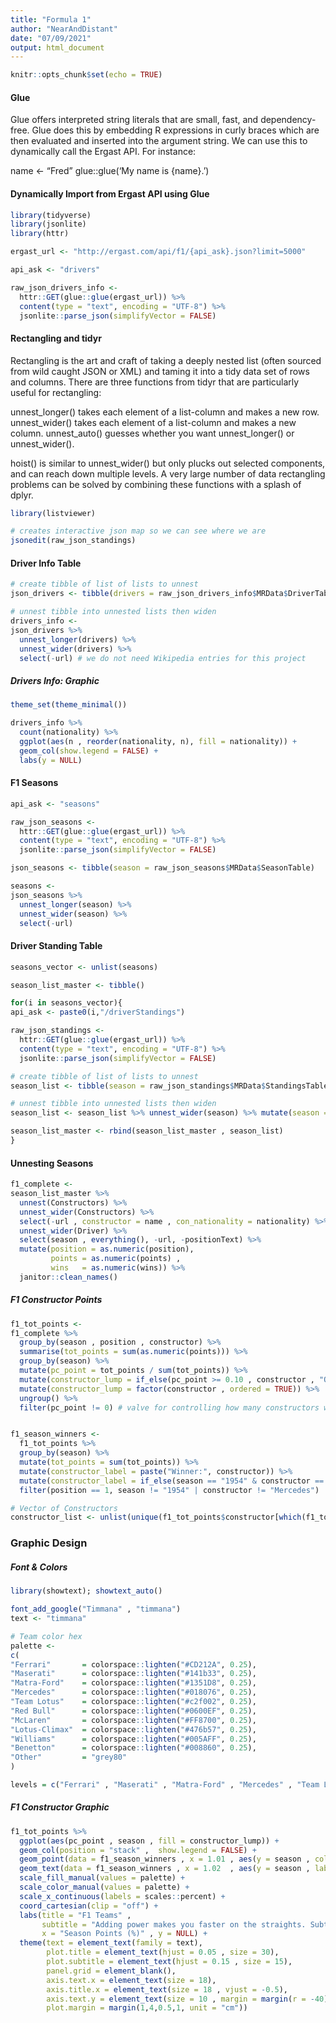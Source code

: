 ```yaml
---
title: "Formula 1"
author: "NearAndDistant"
date: "07/09/2021"
output: html_document
---
```


```r
knitr::opts_chunk$set(echo = TRUE)
```

#### Glue
Glue offers interpreted string literals that are small, fast, and dependency-free. Glue does this by embedding R expressions in curly braces which are then evaluated and inserted into the argument string. We can use this to dynamically call the Ergast API. For instance:

name <- "Fred"
glue::glue('My name is {name}.')

#### Dynamically Import from Ergast API using Glue
```r
library(tidyverse)
library(jsonlite)
library(httr)

ergast_url <- "http://ergast.com/api/f1/{api_ask}.json?limit=5000"

api_ask <- "drivers"

raw_json_drivers_info <- 
  httr::GET(glue::glue(ergast_url)) %>% 
  content(type = "text", encoding = "UTF-8") %>% 
  jsonlite::parse_json(simplifyVector = FALSE)

```

#### Rectangling and tidyr
Rectangling is the art and craft of taking a deeply nested list (often sourced from wild caught JSON or XML) and taming it into a tidy data set of rows and columns. There are three functions from tidyr that are particularly useful for rectangling:

unnest_longer() takes each element of a list-column and makes a new row.
unnest_wider()  takes each element of a list-column and makes a new column.
unnest_auto()   guesses whether you want unnest_longer() or unnest_wider().

hoist() is similar to unnest_wider() but only plucks out selected components, and can reach down multiple levels. A very large number of data rectangling problems can be solved by combining these functions with a splash of dplyr.

```r
library(listviewer)

# creates interactive json map so we can see where we are
jsonedit(raw_json_standings)

```

#### Driver Info Table
```r

# create tibble of list of lists to unnest
json_drivers <- tibble(drivers = raw_json_drivers_info$MRData$DriverTable)

# unnest tibble into unnested lists then widen
drivers_info <- 
json_drivers %>%
  unnest_longer(drivers) %>% 
  unnest_wider(drivers) %>%
  select(-url) # we do not need Wikipedia entries for this project

```

##### Drivers Info: Graphic
```r
theme_set(theme_minimal())

drivers_info %>%
  count(nationality) %>%
  ggplot(aes(n , reorder(nationality, n), fill = nationality)) +
  geom_col(show.legend = FALSE) +
  labs(y = NULL)

```

#### F1 Seasons
```r

api_ask <- "seasons"

raw_json_seasons <- 
  httr::GET(glue::glue(ergast_url)) %>% 
  content(type = "text", encoding = "UTF-8") %>% 
  jsonlite::parse_json(simplifyVector = FALSE) 

json_seasons <- tibble(season = raw_json_seasons$MRData$SeasonTable)

seasons <- 
json_seasons %>%
  unnest_longer(season) %>% 
  unnest_wider(season) %>%
  select(-url)

```

#### Driver Standing Table
```r

seasons_vector <- unlist(seasons)

season_list_master <- tibble()

for(i in seasons_vector){
api_ask <- paste0(i,"/driverStandings")

raw_json_standings <- 
  httr::GET(glue::glue(ergast_url)) %>% 
  content(type = "text", encoding = "UTF-8") %>% 
  jsonlite::parse_json(simplifyVector = FALSE) 

# create tibble of list of lists to unnest
season_list <- tibble(season = raw_json_standings$MRData$StandingsTable$StandingsLists[[1]]$DriverStandings)

# unnest tibble into unnested lists then widen
season_list <- season_list %>% unnest_wider(season) %>% mutate(season = i)

season_list_master <- rbind(season_list_master , season_list)
}

```

#### Unnesting Seasons
```r

f1_complete <-
season_list_master %>%
  unnest(Constructors) %>%
  unnest_wider(Constructors) %>%
  select(-url , constructor = name , con_nationality = nationality) %>%
  unnest_wider(Driver) %>%
  select(season , everything(), -url, -positionText) %>%
  mutate(position = as.numeric(position),
         points = as.numeric(points) , 
         wins   = as.numeric(wins)) %>%
  janitor::clean_names()

```

##### F1 Constructor Points
```r

f1_tot_points <- 
f1_complete %>%
  group_by(season , position , constructor) %>%
  summarise(tot_points = sum(as.numeric(points))) %>%
  group_by(season) %>%
  mutate(pc_point = tot_points / sum(tot_points)) %>%
  mutate(constructor_lump = if_else(pc_point >= 0.10 , constructor , "Other")) %>%
  mutate(constructor_lump = factor(constructor , ordered = TRUE)) %>%
  ungroup() %>%
  filter(pc_point != 0) # valve for controlling how many constructors we see in graphic


f1_season_winners <-
  f1_tot_points %>%
  group_by(season) %>%
  mutate(tot_points = sum(tot_points)) %>%
  mutate(constructor_label = paste("Winner:", constructor)) %>%
  mutate(constructor_label = if_else(season == "1954" & constructor == "Maserati", "Joint: Masterati & Mercedes", constructor_label)) %>%
  filter(position == 1, season != "1954" | constructor != "Mercedes")

# Vector of Constructors
constructor_list <- unlist(unique(f1_tot_points$constructor[which(f1_tot_points$pc_point > 0.20)]))

```

### Graphic Design

##### Font & Colors
```r
library(showtext); showtext_auto()

font_add_google("Timmana" , "timmana")
text <- "timmana"

# Team color hex
palette <-
c(
"Ferrari"       = colorspace::lighten("#CD212A", 0.25),
"Maserati"      = colorspace::lighten("#141b33", 0.25),
"Matra-Ford"    = colorspace::lighten("#1351D8", 0.25),
"Mercedes"      = colorspace::lighten("#018076", 0.25),
"Team Lotus"    = colorspace::lighten("#c2f002", 0.25),
"Red Bull"      = colorspace::lighten("#0600EF", 0.25),
"McLaren"       = colorspace::lighten("#FF8700", 0.25),
"Lotus-Climax"  = colorspace::lighten("#476b57", 0.25),
"Williams"      = colorspace::lighten("#005AFF", 0.25),
"Benetton"      = colorspace::lighten("#008860", 0.25),
"Other"         = "grey80"
)

levels = c("Ferrari" , "Maserati" , "Matra-Ford" , "Mercedes" , "Team Lotus" , "Red Bull"  , "McLaren" , "Lotus-Climax" , "Williams" ,"Benetton" ,  "Other")  

```

##### F1 Constructor Graphic
```r

f1_tot_points %>%
  ggplot(aes(pc_point , season , fill = constructor_lump)) +
  geom_col(position = "stack" ,  show.legend = FALSE) +
  geom_point(data = f1_season_winners , x = 1.01 , aes(y = season , color = constructor) , show.legend = FALSE) +
  geom_text(data = f1_season_winners , x = 1.02  , aes(y = season , label = constructor_label) , hjust = 0 , family = text, show.legend = FALSE) +
  scale_fill_manual(values = palette) +
  scale_color_manual(values = palette) +
  scale_x_continuous(labels = scales::percent) +
  coord_cartesian(clip = "off") +
  labs(title = "F1 Teams" , 
       subtitle = "Adding power makes you faster on the straights. Subtracting weight makes you faster everywhere. - Colin Chapman" , 
       x = "Season Points (%)" , y = NULL) +
  theme(text = element_text(family = text),
        plot.title = element_text(hjust = 0.05 , size = 30),
        plot.subtitle = element_text(hjust = 0.15 , size = 15),
        panel.grid = element_blank(),
        axis.text.x = element_text(size = 18),
        axis.title.x = element_text(size = 18 , vjust = -0.5),
        axis.text.y = element_text(size = 10 , margin = margin(r = -40)),
        plot.margin = margin(1,4,0.5,1, unit = "cm"))

```

